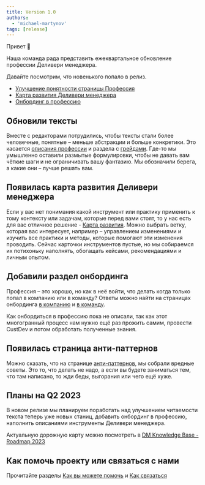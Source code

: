 ```yaml
---
title: Version 1.0
authors:
  - 'michael-martynov'
tags: [release]
---
```

Привет 👋

Наша команда рада представить ежеквартальное обновление профессии Деливери менеджера.

Давайте посмотрим, что новенького попало в релиз.

* [Улучшение понятности страницы Профессия](https://github.com/Tinkoff/dm-knowledgebase/issues/14)
* [Карта развития Деливери менеджера](https://github.com/Tinkoff/dm-knowledgebase/issues/10)
* [Онбординг в профессию](https://github.com/Tinkoff/dm-knowledgebase/issues/13)

<!--truncate-->

## Обновили тексты
Вместе с редакторами потрудились, чтобы тексты стали более человечные, понятные – меньше абстракции и больше конкретики. Это касается [описания профессии](/docs/profession/about) и раздела с [грейдами](/docs/profession/competencies/grades). Где-то мы умышленно оставили размытые формулировки, чтобы не давать вам чёткие шаги и не ограничивать вашу фантазию. Мы обозначили берега, а какие они – лучше решать вам.

## Появилась карта развития Деливери менеджера
Если у вас нет понимания какой инструмент или практику применить к тому контексту или задачам, которые перед вами стоят, то у нас есть для вас отличное решение - [Карта развития](/docs/roadmap). Можно выбрать ветку, которая вас интересует, например – управлением изменениями и изучить все практики и методы, которые помогают эти изменения проводить. Сейчас карточки инструментов пустые, но мы собираемся их потихоньку наполнять, обогащать кейсами, рекомендациями и личным опытом.

## Добавили раздел онбординга
Профессия – это хорошо, но как в неё войти, что делать когда только попал в компанию или в команду? Ответы можно найти на страницах онбординга [в компанию](/docs/profession/onboarding/to-company) и [в команду](/docs/profession/onboarding/to-team).

Как онбордиться в профессию пока не описали, так как этот многогранный процесс нам нужно ещё раз прожить самим, провести CustDev и потом обработать полученные знания.

## Появилась страница анти-паттернов
Можно сказать, что на странице [анти-паттернов](/docs/profession/antipatterns), мы собрали вредные советы. Это то, что делать не надо, а если вы будете заниматься тем, что там написано, то жди беды, выгорания или чего ещё хуже.

## Планы на Q2 2023
В новом релизе мы планируем поработать над улучшением читаемости текста теперь уже новых станиц, добавить онбординг в профессию, наполнить описаниями инструменты Деливери менеджера.

Актуальную дорожную карту можно посмотреть в [DM Knowledge Base - Roadmap 2023](https://github.com/Tinkoff/dm-knowledgebase/issues/5)

## Как помочь проекту или связаться с нами
Прочитайте разделы [Как вы можете помочь](https://github.com/Tinkoff/dm-knowledgebase#как-вы-можете-помочь) и [Как связаться](https://github.com/Tinkoff/dm-knowledgebase#как-связаться)
